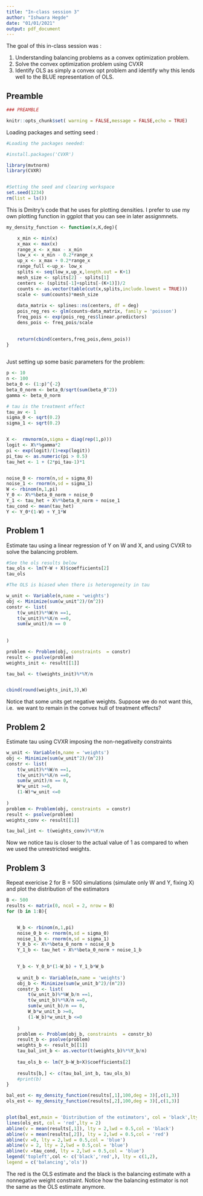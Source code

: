 ```yaml
---
title: "In-class session 3"
author: "Ishwara Hegde"
date: "01/01/2021"
output: pdf_document
---
```

The goal of this in-class session was :

1. Understanding balancing problems as a convex optimization problem.
2. Solve the convex optimization problem using CVXR 
3. Identify OLS as simply a convex opt problem and identify why this 
lends well to the BLUE representation of OLS.

## Preamble 


```r
### PREAMBLE 

knitr::opts_chunk$set( warning = FALSE,message = FALSE,echo = TRUE)

```


Loading packages and setting seed :

```r

#Loading the packages needed:

#install.packages('CVXR')

library(mvtnorm)
library(CVXR)


#Setting the seed and clearing workspace 
set.seed(1234)
rm(list = ls())

```

This is Dmitry's code that he uses for plotting densities.
I prefer to use my own plotting function in ggplot that you can see in later 
assignmnets.

```r



my_density_function <- function(x,K,deg){

	x_min <- min(x)
	x_max <- max(x)
	range_x <- x_max - x_min
	low_x <- x_min - 0.2*range_x
	up_x <- x_max + 0.2*range_x
	range_full <-up_x- low_x
	splits <- seq(low_x,up_x,length.out = K+1)
	mesh_size <- splits[2] - splits[1]
	centers <- (splits[-1]+splits[-(K+1)])/2
	counts <- as.vector(table(cut(x,splits,include.lowest = TRUE)))
	scale <- sum(counts)*mesh_size
	
	data_matrix <- splines::ns(centers, df = deg)
	pois_reg_res <- glm(counts~data_matrix, family = 'poisson')
	freq_pois <- exp(pois_reg_res$linear.predictors)
	dens_pois <- freq_pois/scale
	

	return(cbind(centers,freq_pois,dens_pois))
}
	
``` 

Just setting up some basic parameters for the problem:

```r

p <- 10
n <- 100
beta_0 <- (1:p)^{-2}
beta_0_norm <- beta_0/sqrt(sum(beta_0^2))
gamma <- beta_0_norm 

# tau is the treatment effect
tau_av <- 1
sigma_0 <- sqrt(0.2)
sigma_1 <- sqrt(0.2)


X <-  rmvnorm(n,sigma = diag(rep(1,p)))
logit <- X%*%gamma*2 
pi <- exp(logit)/(1+exp(logit))
pi_tau <- as.numeric(pi > 0.5)
tau_het <- 1 + (2*pi_tau-1)*1


noise_0 <- rnorm(n,sd = sigma_0)
noise_1 <- rnorm(n,sd = sigma_1)
W <- rbinom(n,1,pi)
Y_0 <- X%*%beta_0_norm + noise_0
Y_1 <- tau_het + X%*%beta_0_norm + noise_1
tau_cond <- mean(tau_het)
Y <- Y_0*(1-W) + Y_1*W

```

## Problem 1

Estimate tau using a linear regression of Y on W and X, and using CVXR to solve 
the balancing problem.

```r
#See the ols results below 
tau_ols <- lm(Y~W + X)$coefficients[2]
tau_ols

#The OLS is biased when there is heterogeneity in tau

w_unit <- Variable(n,name = 'weights')	
obj <- Minimize(sum(w_unit^2)/(n^2))
constr <- list(
	t(w_unit)%*%W/n ==1,
	t(w_unit)%*%X/n ==0,
	sum(w_unit)/n == 0
	
	
)

problem <- Problem(obj, constraints  = constr)
result <- psolve(problem)
weights_init <- result[[1]]

tau_bal <- t(weights_init)%*%Y/n


cbind(round(weights_init,3),W)
```


Notice that some units get negative weights. Suppose we do not want this, i.e. 
we want to remain in the convex hull of treatment effects?



## Problem 2

Estimate tau using CVXR imposing the non-negativeity constraints 

```r
w_unit <- Variable(n,name = 'weights')	
obj <- Minimize(sum(w_unit^2)/(n^2))
constr <- list(
	t(w_unit)%*%W/n ==1,
	t(w_unit)%*%X/n ==0,
	sum(w_unit)/n == 0,
	W*w_unit >=0,
	(1-W)*w_unit <=0
	
)
problem <- Problem(obj, constraints  = constr)
result <- psolve(problem)
weights_conv <- result[[1]]

tau_bal_int <- t(weights_conv)%*%Y/n


```


Now we notice tau is closer to the actual value of 1 as compared to when we 
used the unrestricted weights.






## Problem 3

Repeat exericise 2 for B = 500 simulations (simulate only W and Y, fixing X) 
and plot the distribution of the estimators


```r
B <- 500
results <- matrix(0, ncol = 2, nrow = B)
for (b in 1:B){


	W_b <- rbinom(n,1,pi)
	noise_0_b <- rnorm(n,sd = sigma_0)
	noise_1_b <- rnorm(n,sd = sigma_1)
	Y_0_b <- X%*%beta_0_norm + noise_0_b
	Y_1_b <- tau_het + X%*%beta_0_norm + noise_1_b
	

	Y_b <- Y_0_b*(1-W_b) + Y_1_b*W_b
	
	w_unit_b <- Variable(n,name = 'weights')	
	obj_b <- Minimize(sum(w_unit_b^2)/(n^2))
	constr_b <- list(
		t(w_unit_b)%*%W_b/n ==1,
		t(w_unit_b)%*%X/n ==0,
		sum(w_unit_b)/n == 0,
		W_b*w_unit_b >=0,
		(1-W_b)*w_unit_b <=0
	
	)
	problem <- Problem(obj_b, constraints  = constr_b)
	result_b <- psolve(problem)
	weights_b <- result_b[[1]]
	tau_bal_int_b <- as.vector(t(weights_b)%*%Y_b/n)
	
	tau_ols_b <- lm(Y_b~W_b+X)$coefficients[2]
	
	results[b,] <- c(tau_bal_int_b, tau_ols_b)
	#print(b)
}

bal_est <- my_density_function(results[,1],100,deg = 3)[,c(1,3)]
ols_est <- my_density_function(results[,2],100,deg = 3)[,c(1,3)]


plot(bal_est,main = 'Distribution of the estimators', col = 'black',lty = 1,ylim = c(0,2.1),xlim = c(0,2),type = 'l',xlab = 'Estimates',ylab = 'Density')
lines(ols_est, col = 'red',lty = 2)
abline(v = mean(results[,1]), lty = 2,lwd = 0.5,col = 'black')
abline(v = mean(results[,2]), lty = 2,lwd = 0.5,col = 'red')
abline(v =0, lty = 2,lwd = 0.5,col = 'blue')
abline(v = 2, lty = 2,lwd = 0.5,col = 'blue')
abline(v =tau_cond, lty = 2,lwd = 0.5,col = 'blue')
legend('topleft',col <- c('black','red',), lty = c(1,2),
legend = c('balancing','ols'))

```


The red is the OLS estimate and the black is the balancing estimate with 
a nonnegative weight constraint. Notice how the balancing estimator is not the 
same as the OLS estimate anymore.










